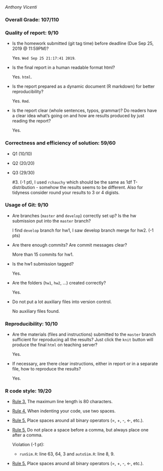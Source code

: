 *Anthony Vicenti*

### Overall Grade: 107/110

### Quality of report: 9/10

-   Is the homework submitted (git tag time) before deadline (Due Sep 25, 2019 @ 11:59PM)?

    Yes. `Wed Sep 25 21:17:41 2019`. 

-   Is the final report in a human readable format html? 

    Yes. `html`.

-   Is the report prepared as a dynamic document (R markdown) for better reproducibility?

    Yes. `Rmd`.

-   Is the report clear (whole sentences, typos, grammar)? Do readers have a clear idea what's going on and how are results produced by just reading the report? 

	  Yes. 
    

### Correctness and efficiency of solution: 59/60

-   Q1 (10/10)

-   Q2 (20/20)

-   Q3 (29/30)

	\#3. (-1 pt), I used `rchauchy` which should be the same as 1df T-distribution - somehow the results seems to be different. Also for tidyness consider round your results to 3 or 4 digists. 
  
    
### Usage of Git: 9/10

-   Are branches (`master` and `develop`) correctly set up? Is the hw submission put into the `master` branch?

    I find `develop` branch for hw1, I saw develop branch merge for hw2. (-1 pts)

-   Are there enough commits? Are commit messages clear?  

    More than 15 commits for hw1. 
   
-   Is the hw1 submission tagged? 

    Yes. 

-   Are the folders (`hw1`, `hw2`, ...) created correctly? 

    Yes.
  
-   Do not put a lot auxiliary files into version control. 

	  No auxiliary files found.


### Reproducibility: 10/10

-   Are the materials (files and instructions) submitted to the `master` branch sufficient for reproducing all the results? Just click the `knit` button will produce the final `html` on teaching server? 

  	Yes. 
  	

-   If necessary, are there clear instructions, either in report or in a separate file, how to reproduce the results?

    Yes.

### R code style: 19/20
-   [Rule 3.](https://google.github.io/styleguide/Rguide.xml#linelength) The maximum line length is 80 characters. 


-   [Rule 4.](https://google.github.io/styleguide/Rguide.xml#indentation) When indenting your code, use two spaces.

-   [Rule 5.](https://google.github.io/styleguide/Rguide.xml#spacing) Place spaces around all binary operators (=, +, -, &lt;-, etc.). 


-   [Rule 5.](https://google.github.io/styleguide/Rguide.xml#spacing) Do not place a space before a comma, but always place one after a comma. 

	Violation (-1 pt):
	
	- `runSim.R`: line 63, 64, 3 and `autoSim.R`: line 8, 9. 

-   [Rule 5.](https://google.github.io/styleguide/Rguide.xml#spacing) Place spaces around all binary operators (=, +, -, &lt;-, etc.).



